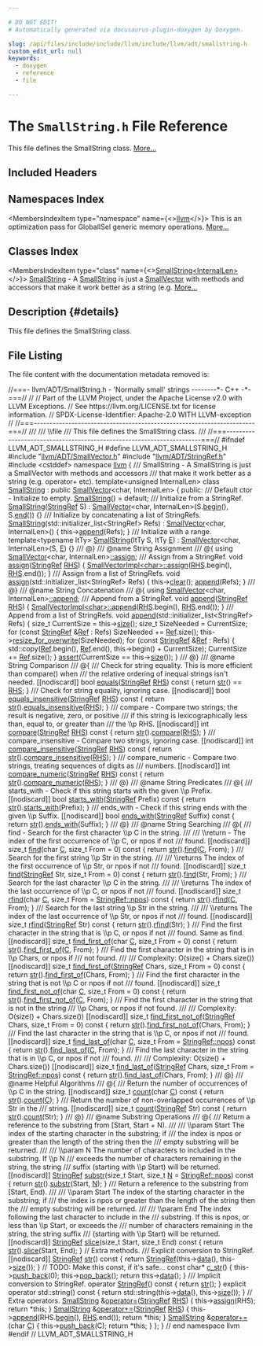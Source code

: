 ```yaml
---

# DO NOT EDIT!
# Automatically generated via docusaurus-plugin-doxygen by Doxygen.

slug: /api/files/include/include/llvm/include/llvm/adt/smallstring-h
custom_edit_url: null
keywords:
  - doxygen
  - reference
  - file

---
```





# The `SmallString.h` File Reference

<DoxygenPage pluginConfig={pluginConfig}>

This file defines the SmallString class. <a href="#details">More...</a>

## Included Headers

<IncludesList>
<IncludesListItem
  filePath="llvm/ADT/SmallVector.h"
  permalink="/docs/api/files/include/include/llvm/include/llvm/adt/smallvector-h"
  isLocal="true" />
<IncludesListItem
  filePath="llvm/ADT/StringRef.h"
  permalink="/docs/api/files/include/include/llvm/include/llvm/adt/stringref-h"
  isLocal="true" />
<IncludesListItem
  filePath="cstddef"
  permalink=""
  isLocal="false" />
</IncludesList>

## Namespaces Index

<MembersIndex>

<MembersIndexItem
  type="namespace"
  name={<><a href="/docs/api/namespaces/llvm">llvm</a></>}>
This is an optimization pass for GlobalISel generic memory operations. <a href="/docs/api/namespaces/llvm/#details">More...</a>
</MembersIndexItem>

</MembersIndex>

## Classes Index

<MembersIndex>

<MembersIndexItem
  type="class"
  name={<><a href="/docs/api/classes/llvm/smallstring">SmallString&lt;InternalLen&gt;</a></>}>
<a href="/docs/api/classes/llvm/smallstring">SmallString</a> - A <a href="/docs/api/classes/llvm/smallstring">SmallString</a> is just a <a href="/docs/api/classes/llvm/smallvector">SmallVector</a> with methods and accessors that make it work better as a string (e.g. <a href="/docs/api/classes/llvm/smallstring/#details">More...</a>
</MembersIndexItem>

</MembersIndex>

## Description {#details}

This file defines the SmallString class.

## File Listing

The file content with the documentation metadata removed is:

<ProgramListing>

<Link id="l00001" /><CodeLine lineNumber="1"><Highlight kind="comment">//===- llvm/ADT/SmallString.h - &#39;Normally small&#39; strings --------&#42;- C++ -&#42;-===//</Highlight><Highlight kind="normal"></Highlight></CodeLine>
<Link id="l00002" /><CodeLine lineNumber="2"><Highlight kind="normal"></Highlight><Highlight kind="comment">//</Highlight><Highlight kind="normal"></Highlight></CodeLine>
<Link id="l00003" /><CodeLine lineNumber="3"><Highlight kind="normal"></Highlight><Highlight kind="comment">// Part of the LLVM Project, under the Apache License v2.0 with LLVM Exceptions.</Highlight><Highlight kind="normal"></Highlight></CodeLine>
<Link id="l00004" /><CodeLine lineNumber="4"><Highlight kind="normal"></Highlight><Highlight kind="comment">// See https://llvm.org/LICENSE.txt for license information.</Highlight><Highlight kind="normal"></Highlight></CodeLine>
<Link id="l00005" /><CodeLine lineNumber="5"><Highlight kind="normal"></Highlight><Highlight kind="comment">// SPDX-License-Identifier: Apache-2.0 WITH LLVM-exception</Highlight><Highlight kind="normal"></Highlight></CodeLine>
<Link id="l00006" /><CodeLine lineNumber="6"><Highlight kind="normal"></Highlight><Highlight kind="comment">//</Highlight><Highlight kind="normal"></Highlight></CodeLine>
<Link id="l00007" /><CodeLine lineNumber="7"><Highlight kind="normal"></Highlight><Highlight kind="comment">//===----------------------------------------------------------------------===//</Highlight><Highlight kind="comment"></Highlight></CodeLine>
<Link id="l00008" /><CodeLine lineNumber="8"><Highlight kind="comment">///</Highlight></CodeLine>
<Link id="l00009" /><CodeLine lineNumber="9"><Highlight kind="comment">/// \\file</Highlight></CodeLine>
<Link id="l00010" /><CodeLine lineNumber="10"><Highlight kind="comment">/// This file defines the SmallString class.</Highlight></CodeLine>
<Link id="l00011" /><CodeLine lineNumber="11"><Highlight kind="comment">///</Highlight><Highlight kind="normal"></Highlight></CodeLine>
<Link id="l00012" /><CodeLine lineNumber="12"><Highlight kind="normal"></Highlight><Highlight kind="comment">//===----------------------------------------------------------------------===//</Highlight><Highlight kind="normal"></Highlight></CodeLine>
<Link id="l00013" /><CodeLine lineNumber="13"><Highlight kind="normal"></Highlight></CodeLine>
<Link id="l00014" /><CodeLine lineNumber="14"><Highlight kind="normal"></Highlight><Highlight kind="preprocessor">#ifndef LLVM&#95;ADT&#95;SMALLSTRING&#95;H</Highlight><Highlight kind="normal"></Highlight></CodeLine>
<Link id="l00015" /><CodeLine lineNumber="15"><Highlight kind="normal"></Highlight><Highlight kind="preprocessor">#define LLVM&#95;ADT&#95;SMALLSTRING&#95;H</Highlight><Highlight kind="normal"></Highlight></CodeLine>
<Link id="l00016" /><CodeLine lineNumber="16"><Highlight kind="normal"></Highlight></CodeLine>
<Link id="l00017" /><CodeLine lineNumber="17"><Highlight kind="normal"></Highlight><Highlight kind="preprocessor">#include &quot;<a href="/docs/api/files/include/include/llvm/include/llvm/adt/smallvector-h">llvm/ADT/SmallVector.h</a>&quot;</Highlight><Highlight kind="normal"></Highlight></CodeLine>
<Link id="l00018" /><CodeLine lineNumber="18"><Highlight kind="normal"></Highlight><Highlight kind="preprocessor">#include &quot;<a href="/docs/api/files/include/include/llvm/include/llvm/adt/stringref-h">llvm/ADT/StringRef.h</a>&quot;</Highlight><Highlight kind="normal"></Highlight></CodeLine>
<Link id="l00019" /><CodeLine lineNumber="19"><Highlight kind="normal"></Highlight><Highlight kind="preprocessor">#include &lt;cstddef&gt;</Highlight><Highlight kind="normal"></Highlight></CodeLine>
<Link id="l00020" /><CodeLine lineNumber="20"><Highlight kind="normal"></Highlight></CodeLine>
<Link id="l00021" /><CodeLine lineNumber="21"><Highlight kind="normal"></Highlight><Highlight kind="keyword">namespace </Highlight><Highlight kind="normal"><a href="/docs/api/namespaces/llvm">llvm</a> &#123;</Highlight></CodeLine>
<Link id="l00022" /><CodeLine lineNumber="22"><Highlight kind="normal"></Highlight><Highlight kind="comment"></Highlight></CodeLine>
<Link id="l00023" /><CodeLine lineNumber="23"><Highlight kind="comment">/// SmallString - A SmallString is just a SmallVector with methods and accessors</Highlight></CodeLine>
<Link id="l00024" /><CodeLine lineNumber="24"><Highlight kind="comment">/// that make it work better as a string (e.g. operator+ etc).</Highlight><Highlight kind="normal"></Highlight></CodeLine>
<Link id="l00025" /><CodeLine lineNumber="25"><Highlight kind="normal"></Highlight><Highlight kind="keyword">template</Highlight><Highlight kind="normal">&lt;</Highlight><Highlight kind="keywordtype">unsigned</Highlight><Highlight kind="normal"> InternalLen&gt;</Highlight></CodeLine>
<Link id="l00026" /><CodeLine lineNumber="26" lineLink="/docs/api/classes/llvm/smallstring"><Highlight kind="normal"></Highlight><Highlight kind="keyword">class </Highlight><Highlight kind="normal"><a href="/docs/api/classes/llvm/smallstring/#a5a87b6df67deb0ab86a26be681811eed">SmallString</a> : </Highlight><Highlight kind="keyword">public</Highlight><Highlight kind="normal"> <a href="/docs/api/classes/llvm/smallvector/#a3c60758d71502ce394548f12077937ea">SmallVector</a>&lt;char, InternalLen&gt; &#123;</Highlight></CodeLine>
<Link id="l00027" /><CodeLine lineNumber="27"><Highlight kind="normal"></Highlight><Highlight kind="keyword">public</Highlight><Highlight kind="normal">:</Highlight><Highlight kind="comment"></Highlight></CodeLine>
<Link id="l00028" /><CodeLine lineNumber="28"><Highlight kind="comment">  /// Default ctor - Initialize to empty.</Highlight><Highlight kind="normal"></Highlight></CodeLine>
<Link id="l00029" /><CodeLine lineNumber="29" lineLink="/docs/api/classes/llvm/smallstring/#a5a87b6df67deb0ab86a26be681811eed"><Highlight kind="normal">  <a href="/docs/api/classes/llvm/smallstring/#a5a87b6df67deb0ab86a26be681811eed">SmallString</a>() = </Highlight><Highlight kind="keywordflow">default</Highlight><Highlight kind="normal">;</Highlight></CodeLine>
<Link id="l00030" /><CodeLine lineNumber="30"><Highlight kind="normal"></Highlight><Highlight kind="comment"></Highlight></CodeLine>
<Link id="l00031" /><CodeLine lineNumber="31"><Highlight kind="comment">  /// Initialize from a StringRef.</Highlight><Highlight kind="normal"></Highlight></CodeLine>
<Link id="l00032" /><CodeLine lineNumber="32" lineLink="/docs/api/classes/llvm/smallstring/#a323c9b7cc38fba25a59541b4c9336c62"><Highlight kind="normal">  <a href="/docs/api/classes/llvm/smallstring/#a323c9b7cc38fba25a59541b4c9336c62">SmallString</a>(<a href="/docs/api/classes/llvm/stringref">StringRef</a> S) : <a href="/docs/api/classes/llvm/smallvector/#a3c60758d71502ce394548f12077937ea">SmallVector</a>&lt;char, InternalLen&gt;(S.<a href="/docs/api/classes/llvm/smallvectortemplatecommon/#a8a045d250952c0867382a9840ee18fdf">begin</a>(), S.<a href="/docs/api/classes/llvm/smallvectortemplatecommon/#a075e34e98605d0e7c289763a104869ac">end</a>()) &#123;&#125;</Highlight></CodeLine>
<Link id="l00033" /><CodeLine lineNumber="33"><Highlight kind="normal"></Highlight><Highlight kind="comment"></Highlight></CodeLine>
<Link id="l00034" /><CodeLine lineNumber="34"><Highlight kind="comment">  /// Initialize by concatenating a list of StringRefs.</Highlight><Highlight kind="normal"></Highlight></CodeLine>
<Link id="l00035" /><CodeLine lineNumber="35" lineLink="/docs/api/classes/llvm/smallstring/#af5506265736f3dd65b69c378a216aa6a"><Highlight kind="normal">  <a href="/docs/api/classes/llvm/smallstring/#af5506265736f3dd65b69c378a216aa6a">SmallString</a>(std::initializer&#95;list&lt;StringRef&gt; Refs)</Highlight></CodeLine>
<Link id="l00036" /><CodeLine lineNumber="36"><Highlight kind="normal">      : <a href="/docs/api/classes/llvm/smallvector/#a3c60758d71502ce394548f12077937ea">SmallVector</a>&lt;char, InternalLen&gt;() &#123;</Highlight></CodeLine>
<Link id="l00037" /><CodeLine lineNumber="37"><Highlight kind="normal">    this-&gt;<a href="/docs/api/classes/llvm/smallstring/#ac22cf1a1c08b7ccaefc51508536312a4">append</a>(Refs);</Highlight></CodeLine>
<Link id="l00038" /><CodeLine lineNumber="38"><Highlight kind="normal">  &#125;</Highlight></CodeLine>
<Link id="l00039" /><CodeLine lineNumber="39"><Highlight kind="normal"></Highlight><Highlight kind="comment"></Highlight></CodeLine>
<Link id="l00040" /><CodeLine lineNumber="40"><Highlight kind="comment">  /// Initialize with a range.</Highlight><Highlight kind="normal"></Highlight></CodeLine>
<Link id="l00041" /><CodeLine lineNumber="41"><Highlight kind="normal">  </Highlight><Highlight kind="keyword">template</Highlight><Highlight kind="normal">&lt;</Highlight><Highlight kind="keyword">typename</Highlight><Highlight kind="normal"> ItTy&gt;</Highlight></CodeLine>
<Link id="l00042" /><CodeLine lineNumber="42" lineLink="/docs/api/classes/llvm/smallstring/#ac364a1bda29082a5d72c80f79256a677"><Highlight kind="normal">  <a href="/docs/api/classes/llvm/smallstring/#ac364a1bda29082a5d72c80f79256a677">SmallString</a>(ItTy S, ItTy <a href="/docs/api/files/lib/lib/ir/builtingcs-cpp/#abb2b3a60ccc38a28239e19a1646e0c8a">E</a>) : <a href="/docs/api/classes/llvm/smallvector/#a3c60758d71502ce394548f12077937ea">SmallVector</a>&lt;char, InternalLen&gt;(S, <a href="/docs/api/files/lib/lib/ir/builtingcs-cpp/#abb2b3a60ccc38a28239e19a1646e0c8a">E</a>) &#123;&#125;</Highlight></CodeLine>
<Link id="l00043" /><CodeLine lineNumber="43"><Highlight kind="normal"></Highlight><Highlight kind="comment"></Highlight></CodeLine>
<Link id="l00044" /><CodeLine lineNumber="44"><Highlight kind="comment">  /// @&#125;</Highlight></CodeLine>
<Link id="l00045" /><CodeLine lineNumber="45"><Highlight kind="comment">  /// @name String Assignment</Highlight></CodeLine>
<Link id="l00046" /><CodeLine lineNumber="46"><Highlight kind="comment">  /// @&#123;</Highlight><Highlight kind="normal"></Highlight></CodeLine>
<Link id="l00047" /><CodeLine lineNumber="47"><Highlight kind="normal"></Highlight></CodeLine>
<Link id="l00048" /><CodeLine lineNumber="48"><Highlight kind="normal">  </Highlight><Highlight kind="keyword">using </Highlight><Highlight kind="normal"><a href="/docs/api/classes/llvm/smallvector">SmallVector</a>&lt;char, InternalLen&gt;<a href="/docs/api/classes/llvm/smallstring/#aaa43ee1aca8e227bc01f1d8074d8742f">::assign</a>;</Highlight></CodeLine>
<Link id="l00049" /><CodeLine lineNumber="49"><Highlight kind="normal"></Highlight><Highlight kind="comment"></Highlight></CodeLine>
<Link id="l00050" /><CodeLine lineNumber="50"><Highlight kind="comment">  /// Assign from a StringRef.</Highlight><Highlight kind="normal"></Highlight></CodeLine>
<Link id="l00051" /><CodeLine lineNumber="51" lineLink="/docs/api/classes/llvm/smallstring/#aaa43ee1aca8e227bc01f1d8074d8742f"><Highlight kind="normal">  </Highlight><Highlight kind="keywordtype">void</Highlight><Highlight kind="normal"> <a href="/docs/api/classes/llvm/smallstring/#aaa43ee1aca8e227bc01f1d8074d8742f">assign</a>(<a href="/docs/api/classes/llvm/stringref">StringRef</a> <a href="/docs/api/files/lib/lib/target/lib/target/x86/x86partialreduction-cpp/#a87b8bfbbe9d8f7146d7f20a5fb42efd0">RHS</a>) &#123;</Highlight></CodeLine>
<Link id="l00052" /><CodeLine lineNumber="52"><Highlight kind="normal">    <a href="/docs/api/classes/llvm/smallvectorimpl/#a38c50aa8e3e9588f4f968c2e03a0cee0">SmallVectorImpl&lt;char&gt;::assign</a>(<a href="/docs/api/files/lib/lib/target/lib/target/x86/x86partialreduction-cpp/#a87b8bfbbe9d8f7146d7f20a5fb42efd0">RHS</a>.begin(), <a href="/docs/api/files/lib/lib/target/lib/target/x86/x86partialreduction-cpp/#a87b8bfbbe9d8f7146d7f20a5fb42efd0">RHS</a>.end());</Highlight></CodeLine>
<Link id="l00053" /><CodeLine lineNumber="53"><Highlight kind="normal">  &#125;</Highlight></CodeLine>
<Link id="l00054" /><CodeLine lineNumber="54"><Highlight kind="normal"></Highlight><Highlight kind="comment"></Highlight></CodeLine>
<Link id="l00055" /><CodeLine lineNumber="55"><Highlight kind="comment">  /// Assign from a list of StringRefs.</Highlight><Highlight kind="normal"></Highlight></CodeLine>
<Link id="l00056" /><CodeLine lineNumber="56" lineLink="/docs/api/classes/llvm/smallstring/#a58c641ba5b6900af15d20bb4faee9365"><Highlight kind="normal">  </Highlight><Highlight kind="keywordtype">void</Highlight><Highlight kind="normal"> <a href="/docs/api/classes/llvm/smallstring/#a58c641ba5b6900af15d20bb4faee9365">assign</a>(std::initializer&#95;list&lt;StringRef&gt; Refs) &#123;</Highlight></CodeLine>
<Link id="l00057" /><CodeLine lineNumber="57"><Highlight kind="normal">    this-&gt;<a href="/docs/api/classes/llvm/smallvectorimpl/#aac0ea55010b7b1a301e65a0baea057aa">clear</a>();</Highlight></CodeLine>
<Link id="l00058" /><CodeLine lineNumber="58"><Highlight kind="normal">    <a href="/docs/api/classes/llvm/smallstring/#ac22cf1a1c08b7ccaefc51508536312a4">append</a>(Refs);</Highlight></CodeLine>
<Link id="l00059" /><CodeLine lineNumber="59"><Highlight kind="normal">  &#125;</Highlight></CodeLine>
<Link id="l00060" /><CodeLine lineNumber="60"><Highlight kind="normal"></Highlight><Highlight kind="comment"></Highlight></CodeLine>
<Link id="l00061" /><CodeLine lineNumber="61"><Highlight kind="comment">  /// @&#125;</Highlight></CodeLine>
<Link id="l00062" /><CodeLine lineNumber="62"><Highlight kind="comment">  /// @name String Concatenation</Highlight></CodeLine>
<Link id="l00063" /><CodeLine lineNumber="63"><Highlight kind="comment">  /// @&#123;</Highlight><Highlight kind="normal"></Highlight></CodeLine>
<Link id="l00064" /><CodeLine lineNumber="64"><Highlight kind="normal"></Highlight></CodeLine>
<Link id="l00065" /><CodeLine lineNumber="65"><Highlight kind="normal">  </Highlight><Highlight kind="keyword">using </Highlight><Highlight kind="normal"><a href="/docs/api/classes/llvm/smallvector">SmallVector</a>&lt;char, InternalLen&gt;<a href="/docs/api/classes/llvm/smallstring/#ac22cf1a1c08b7ccaefc51508536312a4">::append</a>;</Highlight></CodeLine>
<Link id="l00066" /><CodeLine lineNumber="66"><Highlight kind="normal"></Highlight><Highlight kind="comment"></Highlight></CodeLine>
<Link id="l00067" /><CodeLine lineNumber="67"><Highlight kind="comment">  /// Append from a StringRef.</Highlight><Highlight kind="normal"></Highlight></CodeLine>
<Link id="l00068" /><CodeLine lineNumber="68" lineLink="/docs/api/classes/llvm/smallstring/#ac22cf1a1c08b7ccaefc51508536312a4"><Highlight kind="normal">  </Highlight><Highlight kind="keywordtype">void</Highlight><Highlight kind="normal"> <a href="/docs/api/classes/llvm/smallstring/#ac22cf1a1c08b7ccaefc51508536312a4">append</a>(<a href="/docs/api/classes/llvm/stringref">StringRef</a> <a href="/docs/api/files/lib/lib/target/lib/target/x86/x86partialreduction-cpp/#a87b8bfbbe9d8f7146d7f20a5fb42efd0">RHS</a>) &#123;</Highlight></CodeLine>
<Link id="l00069" /><CodeLine lineNumber="69"><Highlight kind="normal">    <a href="/docs/api/classes/llvm/smallvectorimpl/#a7efd1f0c1206d95e4fe01a9b49a57b82">SmallVectorImpl&lt;char&gt;::append</a>(<a href="/docs/api/files/lib/lib/target/lib/target/x86/x86partialreduction-cpp/#a87b8bfbbe9d8f7146d7f20a5fb42efd0">RHS</a>.begin(), <a href="/docs/api/files/lib/lib/target/lib/target/x86/x86partialreduction-cpp/#a87b8bfbbe9d8f7146d7f20a5fb42efd0">RHS</a>.end());</Highlight></CodeLine>
<Link id="l00070" /><CodeLine lineNumber="70"><Highlight kind="normal">  &#125;</Highlight></CodeLine>
<Link id="l00071" /><CodeLine lineNumber="71"><Highlight kind="normal"></Highlight><Highlight kind="comment"></Highlight></CodeLine>
<Link id="l00072" /><CodeLine lineNumber="72"><Highlight kind="comment">  /// Append from a list of StringRefs.</Highlight><Highlight kind="normal"></Highlight></CodeLine>
<Link id="l00073" /><CodeLine lineNumber="73" lineLink="/docs/api/classes/llvm/smallstring/#a971504411945012a55fb2b0896bd8bd1"><Highlight kind="normal">  </Highlight><Highlight kind="keywordtype">void</Highlight><Highlight kind="normal"> <a href="/docs/api/classes/llvm/smallstring/#a971504411945012a55fb2b0896bd8bd1">append</a>(std::initializer&#95;list&lt;StringRef&gt; Refs) &#123;</Highlight></CodeLine>
<Link id="l00074" /><CodeLine lineNumber="74"><Highlight kind="normal">    </Highlight><Highlight kind="keywordtype">size&#95;t</Highlight><Highlight kind="normal"> CurrentSize = this-&gt;<a href="/docs/api/files/lib/lib/target/lib/target/nvptx/nvvmreflect-cpp/#ac934769d93af95250952646a3829df4c">size</a>();</Highlight></CodeLine>
<Link id="l00075" /><CodeLine lineNumber="75"><Highlight kind="normal">    </Highlight><Highlight kind="keywordtype">size&#95;t</Highlight><Highlight kind="normal"> SizeNeeded = CurrentSize;</Highlight></CodeLine>
<Link id="l00076" /><CodeLine lineNumber="76"><Highlight kind="normal">    </Highlight><Highlight kind="keywordflow">for</Highlight><Highlight kind="normal"> (</Highlight><Highlight kind="keyword">const</Highlight><Highlight kind="normal"> <a href="/docs/api/classes/llvm/stringref">StringRef</a> &amp;<a href="/docs/api/namespaces/llvm/#a9db8c44b250b90e3ab7e4d144e7c9c2ea60baadb22e80b147e4885ad16760e569">Ref</a> : Refs)</Highlight></CodeLine>
<Link id="l00077" /><CodeLine lineNumber="77"><Highlight kind="normal">      SizeNeeded += <a href="/docs/api/namespaces/llvm/#a9db8c44b250b90e3ab7e4d144e7c9c2ea60baadb22e80b147e4885ad16760e569">Ref</a>.size();</Highlight></CodeLine>
<Link id="l00078" /><CodeLine lineNumber="78"><Highlight kind="normal">    this-&gt;<a href="/docs/api/classes/llvm/smallvectorimpl/#a061dce43d38a8693a30aa71027b7eaad">resize&#95;for&#95;overwrite</a>(SizeNeeded);</Highlight></CodeLine>
<Link id="l00079" /><CodeLine lineNumber="79"><Highlight kind="normal">    </Highlight><Highlight kind="keywordflow">for</Highlight><Highlight kind="normal"> (</Highlight><Highlight kind="keyword">const</Highlight><Highlight kind="normal"> <a href="/docs/api/classes/llvm/stringref">StringRef</a> &amp;<a href="/docs/api/namespaces/llvm/#a9db8c44b250b90e3ab7e4d144e7c9c2ea60baadb22e80b147e4885ad16760e569">Ref</a> : Refs) &#123;</Highlight></CodeLine>
<Link id="l00080" /><CodeLine lineNumber="80"><Highlight kind="normal">      std::copy(<a href="/docs/api/namespaces/llvm/#a9db8c44b250b90e3ab7e4d144e7c9c2ea60baadb22e80b147e4885ad16760e569">Ref</a>.begin(), <a href="/docs/api/namespaces/llvm/#a9db8c44b250b90e3ab7e4d144e7c9c2ea60baadb22e80b147e4885ad16760e569">Ref</a>.end(), this-&gt;begin() + CurrentSize);</Highlight></CodeLine>
<Link id="l00081" /><CodeLine lineNumber="81"><Highlight kind="normal">      CurrentSize += <a href="/docs/api/namespaces/llvm/#a9db8c44b250b90e3ab7e4d144e7c9c2ea60baadb22e80b147e4885ad16760e569">Ref</a>.size();</Highlight></CodeLine>
<Link id="l00082" /><CodeLine lineNumber="82"><Highlight kind="normal">    &#125;</Highlight></CodeLine>
<Link id="l00083" /><CodeLine lineNumber="83"><Highlight kind="normal">    <a href="/docs/api/files/lib/lib/target/lib/target/amdgpu/silowercontrolflow-cpp/#a4868c5d81c5ccc98c47aeab6244346a0">assert</a>(CurrentSize == this-&gt;<a href="/docs/api/files/lib/lib/target/lib/target/nvptx/nvvmreflect-cpp/#ac934769d93af95250952646a3829df4c">size</a>());</Highlight></CodeLine>
<Link id="l00084" /><CodeLine lineNumber="84"><Highlight kind="normal">  &#125;</Highlight></CodeLine>
<Link id="l00085" /><CodeLine lineNumber="85"><Highlight kind="normal"></Highlight><Highlight kind="comment"></Highlight></CodeLine>
<Link id="l00086" /><CodeLine lineNumber="86"><Highlight kind="comment">  /// @&#125;</Highlight></CodeLine>
<Link id="l00087" /><CodeLine lineNumber="87"><Highlight kind="comment">  /// @name String Comparison</Highlight></CodeLine>
<Link id="l00088" /><CodeLine lineNumber="88"><Highlight kind="comment">  /// @&#123;</Highlight><Highlight kind="normal"></Highlight></CodeLine>
<Link id="l00089" /><CodeLine lineNumber="89"><Highlight kind="normal"></Highlight><Highlight kind="comment"></Highlight></CodeLine>
<Link id="l00090" /><CodeLine lineNumber="90"><Highlight kind="comment">  /// Check for string equality.  This is more efficient than compare() when</Highlight></CodeLine>
<Link id="l00091" /><CodeLine lineNumber="91"><Highlight kind="comment">  /// the relative ordering of inequal strings isn&#39;t needed.</Highlight><Highlight kind="normal"></Highlight></CodeLine>
<Link id="l00092" /><CodeLine lineNumber="92" lineLink="/docs/api/classes/llvm/smallstring/#a76161f70e45106ec0f5eb486b511d5be"><Highlight kind="normal">  &#91;&#91;nodiscard&#93;&#93; </Highlight><Highlight kind="keywordtype">bool</Highlight><Highlight kind="normal"> <a href="/docs/api/classes/llvm/smallstring/#a76161f70e45106ec0f5eb486b511d5be">equals</a>(<a href="/docs/api/classes/llvm/stringref">StringRef</a> <a href="/docs/api/files/lib/lib/target/lib/target/x86/x86partialreduction-cpp/#a87b8bfbbe9d8f7146d7f20a5fb42efd0">RHS</a>)</Highlight><Highlight kind="keyword"> const </Highlight><Highlight kind="normal">&#123; </Highlight><Highlight kind="keywordflow">return</Highlight><Highlight kind="normal"> <a href="/docs/api/classes/llvm/smallstring/#af5dd7241878be5eed07736eb156bb10b">str</a>() == <a href="/docs/api/files/lib/lib/target/lib/target/x86/x86partialreduction-cpp/#a87b8bfbbe9d8f7146d7f20a5fb42efd0">RHS</a>; &#125;</Highlight></CodeLine>
<Link id="l00093" /><CodeLine lineNumber="93"><Highlight kind="normal"></Highlight><Highlight kind="comment"></Highlight></CodeLine>
<Link id="l00094" /><CodeLine lineNumber="94"><Highlight kind="comment">  /// Check for string equality, ignoring case.</Highlight><Highlight kind="normal"></Highlight></CodeLine>
<Link id="l00095" /><CodeLine lineNumber="95" lineLink="/docs/api/classes/llvm/smallstring/#ab2316bb8a6ff1ce90efe6cff6d32c3f3"><Highlight kind="normal">  &#91;&#91;nodiscard&#93;&#93; </Highlight><Highlight kind="keywordtype">bool</Highlight><Highlight kind="normal"> <a href="/docs/api/classes/llvm/smallstring/#ab2316bb8a6ff1ce90efe6cff6d32c3f3">equals&#95;insensitive</a>(<a href="/docs/api/classes/llvm/stringref">StringRef</a> <a href="/docs/api/files/lib/lib/target/lib/target/x86/x86partialreduction-cpp/#a87b8bfbbe9d8f7146d7f20a5fb42efd0">RHS</a>)</Highlight><Highlight kind="keyword"> const </Highlight><Highlight kind="normal">&#123;</Highlight></CodeLine>
<Link id="l00096" /><CodeLine lineNumber="96"><Highlight kind="normal">    </Highlight><Highlight kind="keywordflow">return</Highlight><Highlight kind="normal"> <a href="/docs/api/classes/llvm/smallstring/#af5dd7241878be5eed07736eb156bb10b">str</a>().<a href="/docs/api/classes/llvm/stringref/#ae46058c90a3c703357331a6501b32f1c">equals&#95;insensitive</a>(<a href="/docs/api/files/lib/lib/target/lib/target/x86/x86partialreduction-cpp/#a87b8bfbbe9d8f7146d7f20a5fb42efd0">RHS</a>);</Highlight></CodeLine>
<Link id="l00097" /><CodeLine lineNumber="97"><Highlight kind="normal">  &#125;</Highlight></CodeLine>
<Link id="l00098" /><CodeLine lineNumber="98"><Highlight kind="normal"></Highlight><Highlight kind="comment"></Highlight></CodeLine>
<Link id="l00099" /><CodeLine lineNumber="99"><Highlight kind="comment">  /// compare - Compare two strings; the result is negative, zero, or positive</Highlight></CodeLine>
<Link id="l00100" /><CodeLine lineNumber="100"><Highlight kind="comment">  /// if this string is lexicographically less than, equal to, or greater than</Highlight></CodeLine>
<Link id="l00101" /><CodeLine lineNumber="101"><Highlight kind="comment">  /// the \\p RHS.</Highlight><Highlight kind="normal"></Highlight></CodeLine>
<Link id="l00102" /><CodeLine lineNumber="102" lineLink="/docs/api/classes/llvm/smallstring/#ab92cd5fe523c73c94aafcd295688606c"><Highlight kind="normal">  &#91;&#91;nodiscard&#93;&#93; </Highlight><Highlight kind="keywordtype">int</Highlight><Highlight kind="normal"> <a href="/docs/api/classes/llvm/smallstring/#ab92cd5fe523c73c94aafcd295688606c">compare</a>(<a href="/docs/api/classes/llvm/stringref">StringRef</a> <a href="/docs/api/files/lib/lib/target/lib/target/x86/x86partialreduction-cpp/#a87b8bfbbe9d8f7146d7f20a5fb42efd0">RHS</a>)</Highlight><Highlight kind="keyword"> const </Highlight><Highlight kind="normal">&#123; </Highlight><Highlight kind="keywordflow">return</Highlight><Highlight kind="normal"> <a href="/docs/api/classes/llvm/smallstring/#af5dd7241878be5eed07736eb156bb10b">str</a>().<a href="/docs/api/classes/llvm/stringref/#ae0c6424784f132b91eb387a3ee0b57c9">compare</a>(<a href="/docs/api/files/lib/lib/target/lib/target/x86/x86partialreduction-cpp/#a87b8bfbbe9d8f7146d7f20a5fb42efd0">RHS</a>); &#125;</Highlight></CodeLine>
<Link id="l00103" /><CodeLine lineNumber="103"><Highlight kind="normal"></Highlight><Highlight kind="comment"></Highlight></CodeLine>
<Link id="l00104" /><CodeLine lineNumber="104"><Highlight kind="comment">  /// compare&#95;insensitive - Compare two strings, ignoring case.</Highlight><Highlight kind="normal"></Highlight></CodeLine>
<Link id="l00105" /><CodeLine lineNumber="105" lineLink="/docs/api/classes/llvm/smallstring/#ac66bfad9caed191bc784a03cf248ef0c"><Highlight kind="normal">  &#91;&#91;nodiscard&#93;&#93; </Highlight><Highlight kind="keywordtype">int</Highlight><Highlight kind="normal"> <a href="/docs/api/classes/llvm/smallstring/#ac66bfad9caed191bc784a03cf248ef0c">compare&#95;insensitive</a>(<a href="/docs/api/classes/llvm/stringref">StringRef</a> <a href="/docs/api/files/lib/lib/target/lib/target/x86/x86partialreduction-cpp/#a87b8bfbbe9d8f7146d7f20a5fb42efd0">RHS</a>)</Highlight><Highlight kind="keyword"> const </Highlight><Highlight kind="normal">&#123;</Highlight></CodeLine>
<Link id="l00106" /><CodeLine lineNumber="106"><Highlight kind="normal">    </Highlight><Highlight kind="keywordflow">return</Highlight><Highlight kind="normal"> <a href="/docs/api/classes/llvm/smallstring/#af5dd7241878be5eed07736eb156bb10b">str</a>().<a href="/docs/api/classes/llvm/stringref/#ae9c79bda245d64ef5df420f94ec4bbd1">compare&#95;insensitive</a>(<a href="/docs/api/files/lib/lib/target/lib/target/x86/x86partialreduction-cpp/#a87b8bfbbe9d8f7146d7f20a5fb42efd0">RHS</a>);</Highlight></CodeLine>
<Link id="l00107" /><CodeLine lineNumber="107"><Highlight kind="normal">  &#125;</Highlight></CodeLine>
<Link id="l00108" /><CodeLine lineNumber="108"><Highlight kind="normal"></Highlight><Highlight kind="comment"></Highlight></CodeLine>
<Link id="l00109" /><CodeLine lineNumber="109"><Highlight kind="comment">  /// compare&#95;numeric - Compare two strings, treating sequences of digits as</Highlight></CodeLine>
<Link id="l00110" /><CodeLine lineNumber="110"><Highlight kind="comment">  /// numbers.</Highlight><Highlight kind="normal"></Highlight></CodeLine>
<Link id="l00111" /><CodeLine lineNumber="111" lineLink="/docs/api/classes/llvm/smallstring/#ab5dc6cbb11edaab17e562193d8ab71ac"><Highlight kind="normal">  &#91;&#91;nodiscard&#93;&#93; </Highlight><Highlight kind="keywordtype">int</Highlight><Highlight kind="normal"> <a href="/docs/api/classes/llvm/smallstring/#ab5dc6cbb11edaab17e562193d8ab71ac">compare&#95;numeric</a>(<a href="/docs/api/classes/llvm/stringref">StringRef</a> <a href="/docs/api/files/lib/lib/target/lib/target/x86/x86partialreduction-cpp/#a87b8bfbbe9d8f7146d7f20a5fb42efd0">RHS</a>)</Highlight><Highlight kind="keyword"> const </Highlight><Highlight kind="normal">&#123;</Highlight></CodeLine>
<Link id="l00112" /><CodeLine lineNumber="112"><Highlight kind="normal">    </Highlight><Highlight kind="keywordflow">return</Highlight><Highlight kind="normal"> <a href="/docs/api/classes/llvm/smallstring/#af5dd7241878be5eed07736eb156bb10b">str</a>().<a href="/docs/api/classes/llvm/stringref/#a8a3989cbad7cca2a86cb7d3a0627748b">compare&#95;numeric</a>(<a href="/docs/api/files/lib/lib/target/lib/target/x86/x86partialreduction-cpp/#a87b8bfbbe9d8f7146d7f20a5fb42efd0">RHS</a>);</Highlight></CodeLine>
<Link id="l00113" /><CodeLine lineNumber="113"><Highlight kind="normal">  &#125;</Highlight></CodeLine>
<Link id="l00114" /><CodeLine lineNumber="114"><Highlight kind="normal"></Highlight><Highlight kind="comment"></Highlight></CodeLine>
<Link id="l00115" /><CodeLine lineNumber="115"><Highlight kind="comment">  /// @&#125;</Highlight></CodeLine>
<Link id="l00116" /><CodeLine lineNumber="116"><Highlight kind="comment">  /// @name String Predicates</Highlight></CodeLine>
<Link id="l00117" /><CodeLine lineNumber="117"><Highlight kind="comment">  /// @&#123;</Highlight><Highlight kind="normal"></Highlight></CodeLine>
<Link id="l00118" /><CodeLine lineNumber="118"><Highlight kind="normal"></Highlight><Highlight kind="comment"></Highlight></CodeLine>
<Link id="l00119" /><CodeLine lineNumber="119"><Highlight kind="comment">  /// starts&#95;with - Check if this string starts with the given \\p Prefix.</Highlight><Highlight kind="normal"></Highlight></CodeLine>
<Link id="l00120" /><CodeLine lineNumber="120" lineLink="/docs/api/classes/llvm/smallstring/#ab9e30dda46fe2b20cf00b33ee9efb3c4"><Highlight kind="normal">  &#91;&#91;nodiscard&#93;&#93; </Highlight><Highlight kind="keywordtype">bool</Highlight><Highlight kind="normal"> <a href="/docs/api/classes/llvm/smallstring/#ab9e30dda46fe2b20cf00b33ee9efb3c4">starts&#95;with</a>(<a href="/docs/api/classes/llvm/stringref">StringRef</a> Prefix)</Highlight><Highlight kind="keyword"> const </Highlight><Highlight kind="normal">&#123;</Highlight></CodeLine>
<Link id="l00121" /><CodeLine lineNumber="121"><Highlight kind="normal">    </Highlight><Highlight kind="keywordflow">return</Highlight><Highlight kind="normal"> <a href="/docs/api/classes/llvm/smallstring/#af5dd7241878be5eed07736eb156bb10b">str</a>().<a href="/docs/api/classes/llvm/stringref/#a2cd8968ff703aaeb395dcd63f6805ff1">starts&#95;with</a>(Prefix);</Highlight></CodeLine>
<Link id="l00122" /><CodeLine lineNumber="122"><Highlight kind="normal">  &#125;</Highlight></CodeLine>
<Link id="l00123" /><CodeLine lineNumber="123"><Highlight kind="normal"></Highlight><Highlight kind="comment"></Highlight></CodeLine>
<Link id="l00124" /><CodeLine lineNumber="124"><Highlight kind="comment">  /// ends&#95;with - Check if this string ends with the given \\p Suffix.</Highlight><Highlight kind="normal"></Highlight></CodeLine>
<Link id="l00125" /><CodeLine lineNumber="125" lineLink="/docs/api/classes/llvm/smallstring/#a6f1b0c312b24ebd6db62d9612a466f46"><Highlight kind="normal">  &#91;&#91;nodiscard&#93;&#93; </Highlight><Highlight kind="keywordtype">bool</Highlight><Highlight kind="normal"> <a href="/docs/api/classes/llvm/smallstring/#a6f1b0c312b24ebd6db62d9612a466f46">ends&#95;with</a>(<a href="/docs/api/classes/llvm/stringref">StringRef</a> Suffix)</Highlight><Highlight kind="keyword"> const </Highlight><Highlight kind="normal">&#123;</Highlight></CodeLine>
<Link id="l00126" /><CodeLine lineNumber="126"><Highlight kind="normal">    </Highlight><Highlight kind="keywordflow">return</Highlight><Highlight kind="normal"> <a href="/docs/api/classes/llvm/smallstring/#af5dd7241878be5eed07736eb156bb10b">str</a>().<a href="/docs/api/classes/llvm/stringref/#aca439bf65258d9d8d057812938b617c5">ends&#95;with</a>(Suffix);</Highlight></CodeLine>
<Link id="l00127" /><CodeLine lineNumber="127"><Highlight kind="normal">  &#125;</Highlight></CodeLine>
<Link id="l00128" /><CodeLine lineNumber="128"><Highlight kind="normal"></Highlight><Highlight kind="comment"></Highlight></CodeLine>
<Link id="l00129" /><CodeLine lineNumber="129"><Highlight kind="comment">  /// @&#125;</Highlight></CodeLine>
<Link id="l00130" /><CodeLine lineNumber="130"><Highlight kind="comment">  /// @name String Searching</Highlight></CodeLine>
<Link id="l00131" /><CodeLine lineNumber="131"><Highlight kind="comment">  /// @&#123;</Highlight><Highlight kind="normal"></Highlight></CodeLine>
<Link id="l00132" /><CodeLine lineNumber="132"><Highlight kind="normal"></Highlight><Highlight kind="comment"></Highlight></CodeLine>
<Link id="l00133" /><CodeLine lineNumber="133"><Highlight kind="comment">  /// find - Search for the first character \\p C in the string.</Highlight></CodeLine>
<Link id="l00134" /><CodeLine lineNumber="134"><Highlight kind="comment">  ///</Highlight></CodeLine>
<Link id="l00135" /><CodeLine lineNumber="135"><Highlight kind="comment">  /// \\return - The index of the first occurrence of \\p C, or npos if not</Highlight></CodeLine>
<Link id="l00136" /><CodeLine lineNumber="136"><Highlight kind="comment">  /// found.</Highlight><Highlight kind="normal"></Highlight></CodeLine>
<Link id="l00137" /><CodeLine lineNumber="137" lineLink="/docs/api/classes/llvm/smallstring/#a6be1163dc11ad30299eba8628e991a46"><Highlight kind="normal">  &#91;&#91;nodiscard&#93;&#93; </Highlight><Highlight kind="keywordtype">size&#95;t</Highlight><Highlight kind="normal"> <a href="/docs/api/classes/llvm/smallstring/#a6be1163dc11ad30299eba8628e991a46">find</a>(</Highlight><Highlight kind="keywordtype">char</Highlight><Highlight kind="normal"> <a href="/docs/api/namespaces/llvm/callingconv/#ac6aa1387c4375260e2468eb5a77fdb4cafd841a49aec1539bc88abc8ff9e170fb">C</a>, </Highlight><Highlight kind="keywordtype">size&#95;t</Highlight><Highlight kind="normal"> From = 0)</Highlight><Highlight kind="keyword"> const </Highlight><Highlight kind="normal">&#123;</Highlight></CodeLine>
<Link id="l00138" /><CodeLine lineNumber="138"><Highlight kind="normal">    </Highlight><Highlight kind="keywordflow">return</Highlight><Highlight kind="normal"> <a href="/docs/api/classes/llvm/smallstring/#af5dd7241878be5eed07736eb156bb10b">str</a>().<a href="/docs/api/classes/llvm/stringref/#aab312a8386488873bac2eddfc67c22be">find</a>(<a href="/docs/api/namespaces/llvm/callingconv/#ac6aa1387c4375260e2468eb5a77fdb4cafd841a49aec1539bc88abc8ff9e170fb">C</a>, From);</Highlight></CodeLine>
<Link id="l00139" /><CodeLine lineNumber="139"><Highlight kind="normal">  &#125;</Highlight></CodeLine>
<Link id="l00140" /><CodeLine lineNumber="140"><Highlight kind="normal"></Highlight><Highlight kind="comment"></Highlight></CodeLine>
<Link id="l00141" /><CodeLine lineNumber="141"><Highlight kind="comment">  /// Search for the first string \\p Str in the string.</Highlight></CodeLine>
<Link id="l00142" /><CodeLine lineNumber="142"><Highlight kind="comment">  ///</Highlight></CodeLine>
<Link id="l00143" /><CodeLine lineNumber="143"><Highlight kind="comment">  /// \\returns The index of the first occurrence of \\p Str, or npos if not</Highlight></CodeLine>
<Link id="l00144" /><CodeLine lineNumber="144"><Highlight kind="comment">  /// found.</Highlight><Highlight kind="normal"></Highlight></CodeLine>
<Link id="l00145" /><CodeLine lineNumber="145" lineLink="/docs/api/classes/llvm/smallstring/#a7238e22196b4867a29efb8136ce3e2d2"><Highlight kind="normal">  &#91;&#91;nodiscard&#93;&#93; </Highlight><Highlight kind="keywordtype">size&#95;t</Highlight><Highlight kind="normal"> <a href="/docs/api/classes/llvm/smallstring/#a7238e22196b4867a29efb8136ce3e2d2">find</a>(<a href="/docs/api/classes/llvm/stringref">StringRef</a> Str, </Highlight><Highlight kind="keywordtype">size&#95;t</Highlight><Highlight kind="normal"> From = 0)</Highlight><Highlight kind="keyword"> const </Highlight><Highlight kind="normal">&#123;</Highlight></CodeLine>
<Link id="l00146" /><CodeLine lineNumber="146"><Highlight kind="normal">    </Highlight><Highlight kind="keywordflow">return</Highlight><Highlight kind="normal"> <a href="/docs/api/classes/llvm/smallstring/#af5dd7241878be5eed07736eb156bb10b">str</a>().<a href="/docs/api/classes/llvm/stringref/#aab312a8386488873bac2eddfc67c22be">find</a>(Str, From);</Highlight></CodeLine>
<Link id="l00147" /><CodeLine lineNumber="147"><Highlight kind="normal">  &#125;</Highlight></CodeLine>
<Link id="l00148" /><CodeLine lineNumber="148"><Highlight kind="normal"></Highlight><Highlight kind="comment"></Highlight></CodeLine>
<Link id="l00149" /><CodeLine lineNumber="149"><Highlight kind="comment">  /// Search for the last character \\p C in the string.</Highlight></CodeLine>
<Link id="l00150" /><CodeLine lineNumber="150"><Highlight kind="comment">  ///</Highlight></CodeLine>
<Link id="l00151" /><CodeLine lineNumber="151"><Highlight kind="comment">  /// \\returns The index of the last occurrence of \\p C, or npos if not</Highlight></CodeLine>
<Link id="l00152" /><CodeLine lineNumber="152"><Highlight kind="comment">  /// found.</Highlight><Highlight kind="normal"></Highlight></CodeLine>
<Link id="l00153" /><CodeLine lineNumber="153" lineLink="/docs/api/classes/llvm/smallstring/#a80b83aa3cd0b6442a32176b58205d98f"><Highlight kind="normal">  &#91;&#91;nodiscard&#93;&#93; </Highlight><Highlight kind="keywordtype">size&#95;t</Highlight><Highlight kind="normal"> <a href="/docs/api/classes/llvm/smallstring/#a80b83aa3cd0b6442a32176b58205d98f">rfind</a>(</Highlight><Highlight kind="keywordtype">char</Highlight><Highlight kind="normal"> <a href="/docs/api/namespaces/llvm/callingconv/#ac6aa1387c4375260e2468eb5a77fdb4cafd841a49aec1539bc88abc8ff9e170fb">C</a>, </Highlight><Highlight kind="keywordtype">size&#95;t</Highlight><Highlight kind="normal"> From = <a href="/docs/api/classes/llvm/stringref/#ad0f54a163ac500b144590640c6f1eb6b">StringRef::npos</a>)</Highlight><Highlight kind="keyword"> const </Highlight><Highlight kind="normal">&#123;</Highlight></CodeLine>
<Link id="l00154" /><CodeLine lineNumber="154"><Highlight kind="normal">    </Highlight><Highlight kind="keywordflow">return</Highlight><Highlight kind="normal"> <a href="/docs/api/classes/llvm/smallstring/#af5dd7241878be5eed07736eb156bb10b">str</a>().<a href="/docs/api/classes/llvm/stringref/#a97d45ce069c1a09ca84672df63acf096">rfind</a>(<a href="/docs/api/namespaces/llvm/callingconv/#ac6aa1387c4375260e2468eb5a77fdb4cafd841a49aec1539bc88abc8ff9e170fb">C</a>, From);</Highlight></CodeLine>
<Link id="l00155" /><CodeLine lineNumber="155"><Highlight kind="normal">  &#125;</Highlight></CodeLine>
<Link id="l00156" /><CodeLine lineNumber="156"><Highlight kind="normal"></Highlight><Highlight kind="comment"></Highlight></CodeLine>
<Link id="l00157" /><CodeLine lineNumber="157"><Highlight kind="comment">  /// Search for the last string \\p Str in the string.</Highlight></CodeLine>
<Link id="l00158" /><CodeLine lineNumber="158"><Highlight kind="comment">  ///</Highlight></CodeLine>
<Link id="l00159" /><CodeLine lineNumber="159"><Highlight kind="comment">  /// \\returns The index of the last occurrence of \\p Str, or npos if not</Highlight></CodeLine>
<Link id="l00160" /><CodeLine lineNumber="160"><Highlight kind="comment">  /// found.</Highlight><Highlight kind="normal"></Highlight></CodeLine>
<Link id="l00161" /><CodeLine lineNumber="161" lineLink="/docs/api/classes/llvm/smallstring/#a0941cbbd2c07ccf0158dbe7db2885674"><Highlight kind="normal">  &#91;&#91;nodiscard&#93;&#93; </Highlight><Highlight kind="keywordtype">size&#95;t</Highlight><Highlight kind="normal"> <a href="/docs/api/classes/llvm/smallstring/#a0941cbbd2c07ccf0158dbe7db2885674">rfind</a>(<a href="/docs/api/classes/llvm/stringref">StringRef</a> Str)</Highlight><Highlight kind="keyword"> const </Highlight><Highlight kind="normal">&#123; </Highlight><Highlight kind="keywordflow">return</Highlight><Highlight kind="normal"> <a href="/docs/api/classes/llvm/smallstring/#af5dd7241878be5eed07736eb156bb10b">str</a>().<a href="/docs/api/classes/llvm/stringref/#a97d45ce069c1a09ca84672df63acf096">rfind</a>(Str); &#125;</Highlight></CodeLine>
<Link id="l00162" /><CodeLine lineNumber="162"><Highlight kind="normal"></Highlight><Highlight kind="comment"></Highlight></CodeLine>
<Link id="l00163" /><CodeLine lineNumber="163"><Highlight kind="comment">  /// Find the first character in the string that is \\p C, or npos if not</Highlight></CodeLine>
<Link id="l00164" /><CodeLine lineNumber="164"><Highlight kind="comment">  /// found. Same as find.</Highlight><Highlight kind="normal"></Highlight></CodeLine>
<Link id="l00165" /><CodeLine lineNumber="165" lineLink="/docs/api/classes/llvm/smallstring/#ae6c79a45fa092aef544c31e4d0eccabf"><Highlight kind="normal">  &#91;&#91;nodiscard&#93;&#93; </Highlight><Highlight kind="keywordtype">size&#95;t</Highlight><Highlight kind="normal"> <a href="/docs/api/classes/llvm/smallstring/#ae6c79a45fa092aef544c31e4d0eccabf">find&#95;first&#95;of</a>(</Highlight><Highlight kind="keywordtype">char</Highlight><Highlight kind="normal"> <a href="/docs/api/namespaces/llvm/callingconv/#ac6aa1387c4375260e2468eb5a77fdb4cafd841a49aec1539bc88abc8ff9e170fb">C</a>, </Highlight><Highlight kind="keywordtype">size&#95;t</Highlight><Highlight kind="normal"> From = 0)</Highlight><Highlight kind="keyword"> const </Highlight><Highlight kind="normal">&#123;</Highlight></CodeLine>
<Link id="l00166" /><CodeLine lineNumber="166"><Highlight kind="normal">    </Highlight><Highlight kind="keywordflow">return</Highlight><Highlight kind="normal"> <a href="/docs/api/classes/llvm/smallstring/#af5dd7241878be5eed07736eb156bb10b">str</a>().<a href="/docs/api/classes/llvm/stringref/#a93b15a8c0022febbe39d17ab933737a8">find&#95;first&#95;of</a>(<a href="/docs/api/namespaces/llvm/callingconv/#ac6aa1387c4375260e2468eb5a77fdb4cafd841a49aec1539bc88abc8ff9e170fb">C</a>, From);</Highlight></CodeLine>
<Link id="l00167" /><CodeLine lineNumber="167"><Highlight kind="normal">  &#125;</Highlight></CodeLine>
<Link id="l00168" /><CodeLine lineNumber="168"><Highlight kind="normal"></Highlight><Highlight kind="comment"></Highlight></CodeLine>
<Link id="l00169" /><CodeLine lineNumber="169"><Highlight kind="comment">  /// Find the first character in the string that is in \\p Chars, or npos if</Highlight></CodeLine>
<Link id="l00170" /><CodeLine lineNumber="170"><Highlight kind="comment">  /// not found.</Highlight></CodeLine>
<Link id="l00171" /><CodeLine lineNumber="171"><Highlight kind="comment">  ///</Highlight></CodeLine>
<Link id="l00172" /><CodeLine lineNumber="172"><Highlight kind="comment">  /// Complexity: O(size() + Chars.size())</Highlight><Highlight kind="normal"></Highlight></CodeLine>
<Link id="l00173" /><CodeLine lineNumber="173" lineLink="/docs/api/classes/llvm/smallstring/#a1b57dd47c8dd51ab940377d19626dd56"><Highlight kind="normal">  &#91;&#91;nodiscard&#93;&#93; </Highlight><Highlight kind="keywordtype">size&#95;t</Highlight><Highlight kind="normal"> <a href="/docs/api/classes/llvm/smallstring/#a1b57dd47c8dd51ab940377d19626dd56">find&#95;first&#95;of</a>(<a href="/docs/api/classes/llvm/stringref">StringRef</a> Chars, </Highlight><Highlight kind="keywordtype">size&#95;t</Highlight><Highlight kind="normal"> From = 0)</Highlight><Highlight kind="keyword"> const </Highlight><Highlight kind="normal">&#123;</Highlight></CodeLine>
<Link id="l00174" /><CodeLine lineNumber="174"><Highlight kind="normal">    </Highlight><Highlight kind="keywordflow">return</Highlight><Highlight kind="normal"> <a href="/docs/api/classes/llvm/smallstring/#af5dd7241878be5eed07736eb156bb10b">str</a>().<a href="/docs/api/classes/llvm/stringref/#a93b15a8c0022febbe39d17ab933737a8">find&#95;first&#95;of</a>(Chars, From);</Highlight></CodeLine>
<Link id="l00175" /><CodeLine lineNumber="175"><Highlight kind="normal">  &#125;</Highlight></CodeLine>
<Link id="l00176" /><CodeLine lineNumber="176"><Highlight kind="normal"></Highlight><Highlight kind="comment"></Highlight></CodeLine>
<Link id="l00177" /><CodeLine lineNumber="177"><Highlight kind="comment">  /// Find the first character in the string that is not \\p C or npos if not</Highlight></CodeLine>
<Link id="l00178" /><CodeLine lineNumber="178"><Highlight kind="comment">  /// found.</Highlight><Highlight kind="normal"></Highlight></CodeLine>
<Link id="l00179" /><CodeLine lineNumber="179" lineLink="/docs/api/classes/llvm/smallstring/#af9d527e5f895e2b6711438706bfc8edd"><Highlight kind="normal">  &#91;&#91;nodiscard&#93;&#93; </Highlight><Highlight kind="keywordtype">size&#95;t</Highlight><Highlight kind="normal"> <a href="/docs/api/classes/llvm/smallstring/#af9d527e5f895e2b6711438706bfc8edd">find&#95;first&#95;not&#95;of</a>(</Highlight><Highlight kind="keywordtype">char</Highlight><Highlight kind="normal"> <a href="/docs/api/namespaces/llvm/callingconv/#ac6aa1387c4375260e2468eb5a77fdb4cafd841a49aec1539bc88abc8ff9e170fb">C</a>, </Highlight><Highlight kind="keywordtype">size&#95;t</Highlight><Highlight kind="normal"> From = 0)</Highlight><Highlight kind="keyword"> const </Highlight><Highlight kind="normal">&#123;</Highlight></CodeLine>
<Link id="l00180" /><CodeLine lineNumber="180"><Highlight kind="normal">    </Highlight><Highlight kind="keywordflow">return</Highlight><Highlight kind="normal"> <a href="/docs/api/classes/llvm/smallstring/#af5dd7241878be5eed07736eb156bb10b">str</a>().<a href="/docs/api/classes/llvm/stringref/#ae851887270f35d2a2670a79b9833d45b">find&#95;first&#95;not&#95;of</a>(<a href="/docs/api/namespaces/llvm/callingconv/#ac6aa1387c4375260e2468eb5a77fdb4cafd841a49aec1539bc88abc8ff9e170fb">C</a>, From);</Highlight></CodeLine>
<Link id="l00181" /><CodeLine lineNumber="181"><Highlight kind="normal">  &#125;</Highlight></CodeLine>
<Link id="l00182" /><CodeLine lineNumber="182"><Highlight kind="normal"></Highlight><Highlight kind="comment"></Highlight></CodeLine>
<Link id="l00183" /><CodeLine lineNumber="183"><Highlight kind="comment">  /// Find the first character in the string that is not in the string</Highlight></CodeLine>
<Link id="l00184" /><CodeLine lineNumber="184"><Highlight kind="comment">  /// \\p Chars, or npos if not found.</Highlight></CodeLine>
<Link id="l00185" /><CodeLine lineNumber="185"><Highlight kind="comment">  ///</Highlight></CodeLine>
<Link id="l00186" /><CodeLine lineNumber="186"><Highlight kind="comment">  /// Complexity: O(size() + Chars.size())</Highlight><Highlight kind="normal"></Highlight></CodeLine>
<Link id="l00187" /><CodeLine lineNumber="187" lineLink="/docs/api/classes/llvm/smallstring/#abedeac3aa58a765a33e8a146a8d86e4d"><Highlight kind="normal">  &#91;&#91;nodiscard&#93;&#93; </Highlight><Highlight kind="keywordtype">size&#95;t</Highlight><Highlight kind="normal"> <a href="/docs/api/classes/llvm/smallstring/#abedeac3aa58a765a33e8a146a8d86e4d">find&#95;first&#95;not&#95;of</a>(<a href="/docs/api/classes/llvm/stringref">StringRef</a> Chars,</Highlight></CodeLine>
<Link id="l00188" /><CodeLine lineNumber="188"><Highlight kind="normal">                                         </Highlight><Highlight kind="keywordtype">size&#95;t</Highlight><Highlight kind="normal"> From = 0)</Highlight><Highlight kind="keyword"> const </Highlight><Highlight kind="normal">&#123;</Highlight></CodeLine>
<Link id="l00189" /><CodeLine lineNumber="189"><Highlight kind="normal">    </Highlight><Highlight kind="keywordflow">return</Highlight><Highlight kind="normal"> <a href="/docs/api/classes/llvm/smallstring/#af5dd7241878be5eed07736eb156bb10b">str</a>().<a href="/docs/api/classes/llvm/stringref/#ae851887270f35d2a2670a79b9833d45b">find&#95;first&#95;not&#95;of</a>(Chars, From);</Highlight></CodeLine>
<Link id="l00190" /><CodeLine lineNumber="190"><Highlight kind="normal">  &#125;</Highlight></CodeLine>
<Link id="l00191" /><CodeLine lineNumber="191"><Highlight kind="normal"></Highlight><Highlight kind="comment"></Highlight></CodeLine>
<Link id="l00192" /><CodeLine lineNumber="192"><Highlight kind="comment">  /// Find the last character in the string that is \\p C, or npos if not</Highlight></CodeLine>
<Link id="l00193" /><CodeLine lineNumber="193"><Highlight kind="comment">  /// found.</Highlight><Highlight kind="normal"></Highlight></CodeLine>
<Link id="l00194" /><CodeLine lineNumber="194" lineLink="/docs/api/classes/llvm/smallstring/#a4094843dd73069778eb645198365211c"><Highlight kind="normal">  &#91;&#91;nodiscard&#93;&#93; </Highlight><Highlight kind="keywordtype">size&#95;t</Highlight><Highlight kind="normal"> <a href="/docs/api/classes/llvm/smallstring/#a4094843dd73069778eb645198365211c">find&#95;last&#95;of</a>(</Highlight><Highlight kind="keywordtype">char</Highlight><Highlight kind="normal"> <a href="/docs/api/namespaces/llvm/callingconv/#ac6aa1387c4375260e2468eb5a77fdb4cafd841a49aec1539bc88abc8ff9e170fb">C</a>,</Highlight></CodeLine>
<Link id="l00195" /><CodeLine lineNumber="195"><Highlight kind="normal">                                    </Highlight><Highlight kind="keywordtype">size&#95;t</Highlight><Highlight kind="normal"> From = <a href="/docs/api/classes/llvm/stringref/#ad0f54a163ac500b144590640c6f1eb6b">StringRef::npos</a>)</Highlight><Highlight kind="keyword"> const </Highlight><Highlight kind="normal">&#123;</Highlight></CodeLine>
<Link id="l00196" /><CodeLine lineNumber="196"><Highlight kind="normal">    </Highlight><Highlight kind="keywordflow">return</Highlight><Highlight kind="normal"> <a href="/docs/api/classes/llvm/smallstring/#af5dd7241878be5eed07736eb156bb10b">str</a>().<a href="/docs/api/classes/llvm/stringref/#a7a7c222449f3208a532168c90bfb654d">find&#95;last&#95;of</a>(<a href="/docs/api/namespaces/llvm/callingconv/#ac6aa1387c4375260e2468eb5a77fdb4cafd841a49aec1539bc88abc8ff9e170fb">C</a>, From);</Highlight></CodeLine>
<Link id="l00197" /><CodeLine lineNumber="197"><Highlight kind="normal">  &#125;</Highlight></CodeLine>
<Link id="l00198" /><CodeLine lineNumber="198"><Highlight kind="normal"></Highlight><Highlight kind="comment"></Highlight></CodeLine>
<Link id="l00199" /><CodeLine lineNumber="199"><Highlight kind="comment">  /// Find the last character in the string that is in \\p C, or npos if not</Highlight></CodeLine>
<Link id="l00200" /><CodeLine lineNumber="200"><Highlight kind="comment">  /// found.</Highlight></CodeLine>
<Link id="l00201" /><CodeLine lineNumber="201"><Highlight kind="comment">  ///</Highlight></CodeLine>
<Link id="l00202" /><CodeLine lineNumber="202"><Highlight kind="comment">  /// Complexity: O(size() + Chars.size())</Highlight><Highlight kind="normal"></Highlight></CodeLine>
<Link id="l00203" /><CodeLine lineNumber="203" lineLink="/docs/api/classes/llvm/smallstring/#a3d61e42dd3a2c362b5b81e8a49e2db72"><Highlight kind="normal">  &#91;&#91;nodiscard&#93;&#93; </Highlight><Highlight kind="keywordtype">size&#95;t</Highlight><Highlight kind="normal"> <a href="/docs/api/classes/llvm/smallstring/#a3d61e42dd3a2c362b5b81e8a49e2db72">find&#95;last&#95;of</a>(<a href="/docs/api/classes/llvm/stringref">StringRef</a> Chars,</Highlight></CodeLine>
<Link id="l00204" /><CodeLine lineNumber="204"><Highlight kind="normal">                                    </Highlight><Highlight kind="keywordtype">size&#95;t</Highlight><Highlight kind="normal"> From = <a href="/docs/api/classes/llvm/stringref/#ad0f54a163ac500b144590640c6f1eb6b">StringRef::npos</a>)</Highlight><Highlight kind="keyword"> const </Highlight><Highlight kind="normal">&#123;</Highlight></CodeLine>
<Link id="l00205" /><CodeLine lineNumber="205"><Highlight kind="normal">    </Highlight><Highlight kind="keywordflow">return</Highlight><Highlight kind="normal"> <a href="/docs/api/classes/llvm/smallstring/#af5dd7241878be5eed07736eb156bb10b">str</a>().<a href="/docs/api/classes/llvm/stringref/#a7a7c222449f3208a532168c90bfb654d">find&#95;last&#95;of</a>(Chars, From);</Highlight></CodeLine>
<Link id="l00206" /><CodeLine lineNumber="206"><Highlight kind="normal">  &#125;</Highlight></CodeLine>
<Link id="l00207" /><CodeLine lineNumber="207"><Highlight kind="normal"></Highlight><Highlight kind="comment"></Highlight></CodeLine>
<Link id="l00208" /><CodeLine lineNumber="208"><Highlight kind="comment">  /// @&#125;</Highlight></CodeLine>
<Link id="l00209" /><CodeLine lineNumber="209"><Highlight kind="comment">  /// @name Helpful Algorithms</Highlight></CodeLine>
<Link id="l00210" /><CodeLine lineNumber="210"><Highlight kind="comment">  /// @&#123;</Highlight><Highlight kind="normal"></Highlight></CodeLine>
<Link id="l00211" /><CodeLine lineNumber="211"><Highlight kind="normal"></Highlight><Highlight kind="comment"></Highlight></CodeLine>
<Link id="l00212" /><CodeLine lineNumber="212"><Highlight kind="comment">  /// Return the number of occurrences of \\p C in the string.</Highlight><Highlight kind="normal"></Highlight></CodeLine>
<Link id="l00213" /><CodeLine lineNumber="213" lineLink="/docs/api/classes/llvm/smallstring/#ac88d0051f2b3b1fa8501b4daeea7b1f5"><Highlight kind="normal">  &#91;&#91;nodiscard&#93;&#93; </Highlight><Highlight kind="keywordtype">size&#95;t</Highlight><Highlight kind="normal"> <a href="/docs/api/classes/llvm/smallstring/#ac88d0051f2b3b1fa8501b4daeea7b1f5">count</a>(</Highlight><Highlight kind="keywordtype">char</Highlight><Highlight kind="normal"> <a href="/docs/api/namespaces/llvm/callingconv/#ac6aa1387c4375260e2468eb5a77fdb4cafd841a49aec1539bc88abc8ff9e170fb">C</a>)</Highlight><Highlight kind="keyword"> const </Highlight><Highlight kind="normal">&#123; </Highlight><Highlight kind="keywordflow">return</Highlight><Highlight kind="normal"> <a href="/docs/api/classes/llvm/smallstring/#af5dd7241878be5eed07736eb156bb10b">str</a>().<a href="/docs/api/classes/llvm/stringref/#ac2c31b7b3c778d12aa176f9253511f37">count</a>(<a href="/docs/api/namespaces/llvm/callingconv/#ac6aa1387c4375260e2468eb5a77fdb4cafd841a49aec1539bc88abc8ff9e170fb">C</a>); &#125;</Highlight></CodeLine>
<Link id="l00214" /><CodeLine lineNumber="214"><Highlight kind="normal"></Highlight><Highlight kind="comment"></Highlight></CodeLine>
<Link id="l00215" /><CodeLine lineNumber="215"><Highlight kind="comment">  /// Return the number of non-overlapped occurrences of \\p Str in the</Highlight></CodeLine>
<Link id="l00216" /><CodeLine lineNumber="216"><Highlight kind="comment">  /// string.</Highlight><Highlight kind="normal"></Highlight></CodeLine>
<Link id="l00217" /><CodeLine lineNumber="217" lineLink="/docs/api/classes/llvm/smallstring/#a791bf972fa4fd4d85e7398901b1ea0ec"><Highlight kind="normal">  &#91;&#91;nodiscard&#93;&#93; </Highlight><Highlight kind="keywordtype">size&#95;t</Highlight><Highlight kind="normal"> <a href="/docs/api/classes/llvm/smallstring/#a791bf972fa4fd4d85e7398901b1ea0ec">count</a>(<a href="/docs/api/classes/llvm/stringref">StringRef</a> Str)</Highlight><Highlight kind="keyword"> const </Highlight><Highlight kind="normal">&#123; </Highlight><Highlight kind="keywordflow">return</Highlight><Highlight kind="normal"> <a href="/docs/api/classes/llvm/smallstring/#af5dd7241878be5eed07736eb156bb10b">str</a>().<a href="/docs/api/classes/llvm/stringref/#ac2c31b7b3c778d12aa176f9253511f37">count</a>(Str); &#125;</Highlight></CodeLine>
<Link id="l00218" /><CodeLine lineNumber="218"><Highlight kind="normal"></Highlight><Highlight kind="comment"></Highlight></CodeLine>
<Link id="l00219" /><CodeLine lineNumber="219"><Highlight kind="comment">  /// @&#125;</Highlight></CodeLine>
<Link id="l00220" /><CodeLine lineNumber="220"><Highlight kind="comment">  /// @name Substring Operations</Highlight></CodeLine>
<Link id="l00221" /><CodeLine lineNumber="221"><Highlight kind="comment">  /// @&#123;</Highlight><Highlight kind="normal"></Highlight></CodeLine>
<Link id="l00222" /><CodeLine lineNumber="222"><Highlight kind="normal"></Highlight><Highlight kind="comment"></Highlight></CodeLine>
<Link id="l00223" /><CodeLine lineNumber="223"><Highlight kind="comment">  /// Return a reference to the substring from &#91;Start, Start + N).</Highlight></CodeLine>
<Link id="l00224" /><CodeLine lineNumber="224"><Highlight kind="comment">  ///</Highlight></CodeLine>
<Link id="l00225" /><CodeLine lineNumber="225"><Highlight kind="comment">  /// \\param Start The index of the starting character in the substring; if</Highlight></CodeLine>
<Link id="l00226" /><CodeLine lineNumber="226"><Highlight kind="comment">  /// the index is npos or greater than the length of the string then the</Highlight></CodeLine>
<Link id="l00227" /><CodeLine lineNumber="227"><Highlight kind="comment">  /// empty substring will be returned.</Highlight></CodeLine>
<Link id="l00228" /><CodeLine lineNumber="228"><Highlight kind="comment">  ///</Highlight></CodeLine>
<Link id="l00229" /><CodeLine lineNumber="229"><Highlight kind="comment">  /// \\param N The number of characters to included in the substring. If \\p N</Highlight></CodeLine>
<Link id="l00230" /><CodeLine lineNumber="230"><Highlight kind="comment">  /// exceeds the number of characters remaining in the string, the string</Highlight></CodeLine>
<Link id="l00231" /><CodeLine lineNumber="231"><Highlight kind="comment">  /// suffix (starting with \\p Start) will be returned.</Highlight><Highlight kind="normal"></Highlight></CodeLine>
<Link id="l00232" /><CodeLine lineNumber="232" lineLink="/docs/api/classes/llvm/smallstring/#abab69c8e9372f6a5283db4a059b8d5a0"><Highlight kind="normal">  &#91;&#91;nodiscard&#93;&#93; <a href="/docs/api/classes/llvm/stringref">StringRef</a> <a href="/docs/api/classes/llvm/smallstring/#abab69c8e9372f6a5283db4a059b8d5a0">substr</a>(</Highlight><Highlight kind="keywordtype">size&#95;t</Highlight><Highlight kind="normal"> Start,</Highlight></CodeLine>
<Link id="l00233" /><CodeLine lineNumber="233"><Highlight kind="normal">                                 </Highlight><Highlight kind="keywordtype">size&#95;t</Highlight><Highlight kind="normal"> <a href="/docs/api/files/lib/lib/support/regcomp-c/#a0240ac851181b84ac374872dc5434ee4">N</a> = <a href="/docs/api/classes/llvm/stringref/#ad0f54a163ac500b144590640c6f1eb6b">StringRef::npos</a>)</Highlight><Highlight kind="keyword"> const </Highlight><Highlight kind="normal">&#123;</Highlight></CodeLine>
<Link id="l00234" /><CodeLine lineNumber="234"><Highlight kind="normal">    </Highlight><Highlight kind="keywordflow">return</Highlight><Highlight kind="normal"> <a href="/docs/api/classes/llvm/smallstring/#af5dd7241878be5eed07736eb156bb10b">str</a>().<a href="/docs/api/classes/llvm/stringref/#a25f1fd81f2132805676c82ab8ae0c109">substr</a>(Start, <a href="/docs/api/files/lib/lib/support/regcomp-c/#a0240ac851181b84ac374872dc5434ee4">N</a>);</Highlight></CodeLine>
<Link id="l00235" /><CodeLine lineNumber="235"><Highlight kind="normal">  &#125;</Highlight></CodeLine>
<Link id="l00236" /><CodeLine lineNumber="236"><Highlight kind="normal"></Highlight><Highlight kind="comment"></Highlight></CodeLine>
<Link id="l00237" /><CodeLine lineNumber="237"><Highlight kind="comment">  /// Return a reference to the substring from &#91;Start, End).</Highlight></CodeLine>
<Link id="l00238" /><CodeLine lineNumber="238"><Highlight kind="comment">  ///</Highlight></CodeLine>
<Link id="l00239" /><CodeLine lineNumber="239"><Highlight kind="comment">  /// \\param Start The index of the starting character in the substring; if</Highlight></CodeLine>
<Link id="l00240" /><CodeLine lineNumber="240"><Highlight kind="comment">  /// the index is npos or greater than the length of the string then the</Highlight></CodeLine>
<Link id="l00241" /><CodeLine lineNumber="241"><Highlight kind="comment">  /// empty substring will be returned.</Highlight></CodeLine>
<Link id="l00242" /><CodeLine lineNumber="242"><Highlight kind="comment">  ///</Highlight></CodeLine>
<Link id="l00243" /><CodeLine lineNumber="243"><Highlight kind="comment">  /// \\param End The index following the last character to include in the</Highlight></CodeLine>
<Link id="l00244" /><CodeLine lineNumber="244"><Highlight kind="comment">  /// substring. If this is npos, or less than \\p Start, or exceeds the</Highlight></CodeLine>
<Link id="l00245" /><CodeLine lineNumber="245"><Highlight kind="comment">  /// number of characters remaining in the string, the string suffix</Highlight></CodeLine>
<Link id="l00246" /><CodeLine lineNumber="246"><Highlight kind="comment">  /// (starting with \\p Start) will be returned.</Highlight><Highlight kind="normal"></Highlight></CodeLine>
<Link id="l00247" /><CodeLine lineNumber="247" lineLink="/docs/api/classes/llvm/smallstring/#a7c3a261582207f6db4cd6d83732e9ac0"><Highlight kind="normal">  &#91;&#91;nodiscard&#93;&#93; <a href="/docs/api/classes/llvm/stringref">StringRef</a> <a href="/docs/api/classes/llvm/smallstring/#a7c3a261582207f6db4cd6d83732e9ac0">slice</a>(</Highlight><Highlight kind="keywordtype">size&#95;t</Highlight><Highlight kind="normal"> Start, </Highlight><Highlight kind="keywordtype">size&#95;t</Highlight><Highlight kind="normal"> End)</Highlight><Highlight kind="keyword"> const </Highlight><Highlight kind="normal">&#123;</Highlight></CodeLine>
<Link id="l00248" /><CodeLine lineNumber="248"><Highlight kind="normal">    </Highlight><Highlight kind="keywordflow">return</Highlight><Highlight kind="normal"> <a href="/docs/api/classes/llvm/smallstring/#af5dd7241878be5eed07736eb156bb10b">str</a>().<a href="/docs/api/classes/llvm/stringref/#a5d4c961b9b6f1da17df74b4496ecb30e">slice</a>(Start, End);</Highlight></CodeLine>
<Link id="l00249" /><CodeLine lineNumber="249"><Highlight kind="normal">  &#125;</Highlight></CodeLine>
<Link id="l00250" /><CodeLine lineNumber="250"><Highlight kind="normal"></Highlight></CodeLine>
<Link id="l00251" /><CodeLine lineNumber="251"><Highlight kind="normal">  </Highlight><Highlight kind="comment">// Extra methods.</Highlight><Highlight kind="normal"></Highlight></CodeLine>
<Link id="l00252" /><CodeLine lineNumber="252"><Highlight kind="normal"></Highlight><Highlight kind="comment"></Highlight></CodeLine>
<Link id="l00253" /><CodeLine lineNumber="253"><Highlight kind="comment">  /// Explicit conversion to StringRef.</Highlight><Highlight kind="normal"></Highlight></CodeLine>
<Link id="l00254" /><CodeLine lineNumber="254" lineLink="/docs/api/classes/llvm/smallstring/#af5dd7241878be5eed07736eb156bb10b"><Highlight kind="normal">  &#91;&#91;nodiscard&#93;&#93; <a href="/docs/api/classes/llvm/stringref">StringRef</a> <a href="/docs/api/classes/llvm/smallstring/#af5dd7241878be5eed07736eb156bb10b">str</a>()</Highlight><Highlight kind="keyword"> const </Highlight><Highlight kind="normal">&#123;</Highlight></CodeLine>
<Link id="l00255" /><CodeLine lineNumber="255"><Highlight kind="normal">    </Highlight><Highlight kind="keywordflow">return</Highlight><Highlight kind="normal"> <a href="/docs/api/classes/llvm/stringref">StringRef</a>(this-&gt;<a href="/docs/api/files/lib/lib/codegen/staticdatasplitter-cpp/#ad2fefd8832b4b1ea3dbb1f621063bbff">data</a>(), this-&gt;<a href="/docs/api/files/lib/lib/target/lib/target/nvptx/nvvmreflect-cpp/#ac934769d93af95250952646a3829df4c">size</a>());</Highlight></CodeLine>
<Link id="l00256" /><CodeLine lineNumber="256"><Highlight kind="normal">  &#125;</Highlight></CodeLine>
<Link id="l00257" /><CodeLine lineNumber="257"><Highlight kind="normal"></Highlight></CodeLine>
<Link id="l00258" /><CodeLine lineNumber="258"><Highlight kind="normal">  </Highlight><Highlight kind="comment">// TODO: Make this const, if it&#39;s safe...</Highlight><Highlight kind="normal"></Highlight></CodeLine>
<Link id="l00259" /><CodeLine lineNumber="259" lineLink="/docs/api/classes/llvm/smallstring/#ade4b8410fbe0406fc61d1db65d1cfa12"><Highlight kind="normal">  </Highlight><Highlight kind="keyword">const</Highlight><Highlight kind="normal"> </Highlight><Highlight kind="keywordtype">char</Highlight><Highlight kind="normal">&#42; <a href="/docs/api/classes/llvm/smallstring/#ade4b8410fbe0406fc61d1db65d1cfa12">c&#95;str</a>() &#123;</Highlight></CodeLine>
<Link id="l00260" /><CodeLine lineNumber="260"><Highlight kind="normal">    this-&gt;<a href="/docs/api/classes/llvm/smallvectortemplatebase/#af42bfbc067df27c19ee2fc859df58799">push&#95;back</a>(0);</Highlight></CodeLine>
<Link id="l00261" /><CodeLine lineNumber="261"><Highlight kind="normal">    this-&gt;<a href="/docs/api/classes/llvm/smallvectortemplatebase/#ad97688dfe9cd802e2a0691cbe620218a">pop&#95;back</a>();</Highlight></CodeLine>
<Link id="l00262" /><CodeLine lineNumber="262"><Highlight kind="normal">    </Highlight><Highlight kind="keywordflow">return</Highlight><Highlight kind="normal"> this-&gt;<a href="/docs/api/files/lib/lib/codegen/staticdatasplitter-cpp/#ad2fefd8832b4b1ea3dbb1f621063bbff">data</a>();</Highlight></CodeLine>
<Link id="l00263" /><CodeLine lineNumber="263"><Highlight kind="normal">  &#125;</Highlight></CodeLine>
<Link id="l00264" /><CodeLine lineNumber="264"><Highlight kind="normal"></Highlight><Highlight kind="comment"></Highlight></CodeLine>
<Link id="l00265" /><CodeLine lineNumber="265"><Highlight kind="comment">  /// Implicit conversion to StringRef.</Highlight><Highlight kind="normal"></Highlight></CodeLine>
<Link id="l00266" /><CodeLine lineNumber="266" lineLink="/docs/api/classes/llvm/smallstring/#aa5c7dae1699bd5bf5b900a50fb710566"><Highlight kind="normal">  </Highlight><Highlight kind="keyword">operator</Highlight><Highlight kind="normal"> <a href="/docs/api/classes/llvm/stringref">StringRef</a>()</Highlight><Highlight kind="keyword"> const </Highlight><Highlight kind="normal">&#123; </Highlight><Highlight kind="keywordflow">return</Highlight><Highlight kind="normal"> <a href="/docs/api/classes/llvm/smallstring/#af5dd7241878be5eed07736eb156bb10b">str</a>(); &#125;</Highlight></CodeLine>
<Link id="l00267" /><CodeLine lineNumber="267"><Highlight kind="normal"></Highlight></CodeLine>
<Link id="l00268" /><CodeLine lineNumber="268" lineLink="/docs/api/classes/llvm/smallstring/#ab9d50c6284d5976200ef42a076d3fb02"><Highlight kind="normal">  </Highlight><Highlight kind="keyword">explicit</Highlight><Highlight kind="normal"> </Highlight><Highlight kind="keyword">operator</Highlight><Highlight kind="normal"> std::string()</Highlight><Highlight kind="keyword"> const </Highlight><Highlight kind="normal">&#123;</Highlight></CodeLine>
<Link id="l00269" /><CodeLine lineNumber="269"><Highlight kind="normal">    </Highlight><Highlight kind="keywordflow">return</Highlight><Highlight kind="normal"> std::string(this-&gt;<a href="/docs/api/files/lib/lib/codegen/staticdatasplitter-cpp/#ad2fefd8832b4b1ea3dbb1f621063bbff">data</a>(), this-&gt;<a href="/docs/api/files/lib/lib/target/lib/target/nvptx/nvvmreflect-cpp/#ac934769d93af95250952646a3829df4c">size</a>());</Highlight></CodeLine>
<Link id="l00270" /><CodeLine lineNumber="270"><Highlight kind="normal">  &#125;</Highlight></CodeLine>
<Link id="l00271" /><CodeLine lineNumber="271"><Highlight kind="normal"></Highlight></CodeLine>
<Link id="l00272" /><CodeLine lineNumber="272"><Highlight kind="normal">  </Highlight><Highlight kind="comment">// Extra operators.</Highlight><Highlight kind="normal"></Highlight></CodeLine>
<Link id="l00273" /><CodeLine lineNumber="273" lineLink="/docs/api/classes/llvm/smallstring/#a49652a7746515f815c7d4d2572caf2d6"><Highlight kind="normal">  <a href="/docs/api/classes/llvm/smallstring/#a5a87b6df67deb0ab86a26be681811eed">SmallString</a> &amp;<a href="/docs/api/classes/llvm/smallstring/#a49652a7746515f815c7d4d2572caf2d6">operator=</a>(<a href="/docs/api/classes/llvm/stringref">StringRef</a> <a href="/docs/api/files/lib/lib/target/lib/target/x86/x86partialreduction-cpp/#a87b8bfbbe9d8f7146d7f20a5fb42efd0">RHS</a>) &#123;</Highlight></CodeLine>
<Link id="l00274" /><CodeLine lineNumber="274"><Highlight kind="normal">    this-&gt;<a href="/docs/api/classes/llvm/smallstring/#aaa43ee1aca8e227bc01f1d8074d8742f">assign</a>(RHS);</Highlight></CodeLine>
<Link id="l00275" /><CodeLine lineNumber="275"><Highlight kind="normal">    </Highlight><Highlight kind="keywordflow">return</Highlight><Highlight kind="normal"> &#42;</Highlight><Highlight kind="keyword">this</Highlight><Highlight kind="normal">;</Highlight></CodeLine>
<Link id="l00276" /><CodeLine lineNumber="276"><Highlight kind="normal">  &#125;</Highlight></CodeLine>
<Link id="l00277" /><CodeLine lineNumber="277"><Highlight kind="normal"></Highlight></CodeLine>
<Link id="l00278" /><CodeLine lineNumber="278" lineLink="/docs/api/classes/llvm/smallstring/#aaebf85b8ceed858f6323120dc8e3e058"><Highlight kind="normal">  <a href="/docs/api/classes/llvm/smallstring/#a5a87b6df67deb0ab86a26be681811eed">SmallString</a> &amp;<a href="/docs/api/classes/llvm/smallstring/#aaebf85b8ceed858f6323120dc8e3e058">operator+=</a>(<a href="/docs/api/classes/llvm/stringref">StringRef</a> <a href="/docs/api/files/lib/lib/target/lib/target/x86/x86partialreduction-cpp/#a87b8bfbbe9d8f7146d7f20a5fb42efd0">RHS</a>) &#123;</Highlight></CodeLine>
<Link id="l00279" /><CodeLine lineNumber="279"><Highlight kind="normal">    this-&gt;<a href="/docs/api/classes/llvm/smallstring/#ac22cf1a1c08b7ccaefc51508536312a4">append</a>(RHS.<a href="/docs/api/classes/llvm/stringref/#a46f643f1eb1939362c7dd79361bcbd0e">begin</a>(), <a href="/docs/api/files/lib/lib/target/lib/target/x86/x86partialreduction-cpp/#a87b8bfbbe9d8f7146d7f20a5fb42efd0">RHS</a>.end());</Highlight></CodeLine>
<Link id="l00280" /><CodeLine lineNumber="280"><Highlight kind="normal">    </Highlight><Highlight kind="keywordflow">return</Highlight><Highlight kind="normal"> &#42;</Highlight><Highlight kind="keyword">this</Highlight><Highlight kind="normal">;</Highlight></CodeLine>
<Link id="l00281" /><CodeLine lineNumber="281"><Highlight kind="normal">  &#125;</Highlight></CodeLine>
<Link id="l00282" /><CodeLine lineNumber="282" lineLink="/docs/api/classes/llvm/smallstring/#aa385d89f74b94cb8e26ac58030b9cdc7"><Highlight kind="normal">  <a href="/docs/api/classes/llvm/smallstring/#a5a87b6df67deb0ab86a26be681811eed">SmallString</a> &amp;<a href="/docs/api/classes/llvm/smallstring/#aa385d89f74b94cb8e26ac58030b9cdc7">operator+=</a>(</Highlight><Highlight kind="keywordtype">char</Highlight><Highlight kind="normal"> <a href="/docs/api/namespaces/llvm/callingconv/#ac6aa1387c4375260e2468eb5a77fdb4cafd841a49aec1539bc88abc8ff9e170fb">C</a>) &#123;</Highlight></CodeLine>
<Link id="l00283" /><CodeLine lineNumber="283"><Highlight kind="normal">    this-&gt;<a href="/docs/api/classes/llvm/smallvectortemplatebase/#af42bfbc067df27c19ee2fc859df58799">push&#95;back</a>(C);</Highlight></CodeLine>
<Link id="l00284" /><CodeLine lineNumber="284"><Highlight kind="normal">    </Highlight><Highlight kind="keywordflow">return</Highlight><Highlight kind="normal"> &#42;</Highlight><Highlight kind="keyword">this</Highlight><Highlight kind="normal">;</Highlight></CodeLine>
<Link id="l00285" /><CodeLine lineNumber="285"><Highlight kind="normal">  &#125;</Highlight></CodeLine>
<Link id="l00286" /><CodeLine lineNumber="286"><Highlight kind="normal">&#125;;</Highlight></CodeLine>
<Link id="l00287" /><CodeLine lineNumber="287"><Highlight kind="normal"></Highlight></CodeLine>
<Link id="l00288" /><CodeLine lineNumber="288"><Highlight kind="normal">&#125; </Highlight><Highlight kind="comment">// end namespace llvm</Highlight><Highlight kind="normal"></Highlight></CodeLine>
<Link id="l00289" /><CodeLine lineNumber="289"><Highlight kind="normal"></Highlight></CodeLine>
<Link id="l00290" /><CodeLine lineNumber="290"><Highlight kind="normal"></Highlight><Highlight kind="preprocessor">#endif </Highlight><Highlight kind="comment">// LLVM&#95;ADT&#95;SMALLSTRING&#95;H</Highlight><Highlight kind="normal"></Highlight></CodeLine>

</ProgramListing>


</DoxygenPage>
